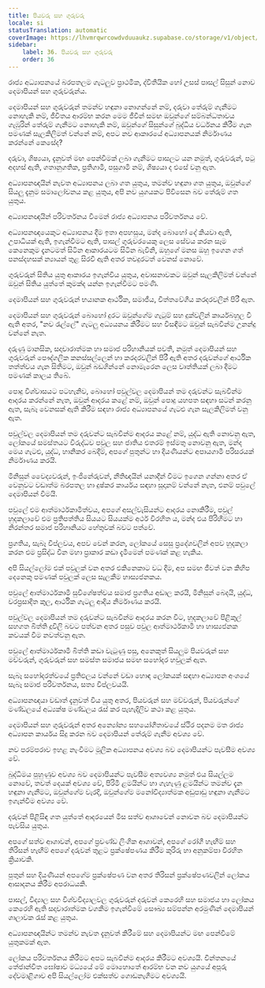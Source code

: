 ```yaml
---
title: පියවරු සහ ගුරුවරු
locale: si
statusTranslation: automatic
coverImage: https://lhvmrqwrcowdvduuaukz.supabase.co/storage/v1/object/public/strapi-uploads/small_cover-educacion-fundamental.webp-2d51a7828a2b1309555be27f7e2a61a0.webp
sidebar:
    label: 36. පියවරු සහ ගුරුවරු
    order: 36
---
```

රාජ්‍ය අධ්‍යාපනයේ බරපතලම ගැටලුව ප්‍රාථමික, ද්විතීයික හෝ උසස් පාසල් සිසුන් නොව දෙමාපියන් සහ ගුරුවරුන්ය.

දෙමාපියන් සහ ගුරුවරුන් තමන්ව හඳුනා නොගන්නේ නම්, දරුවා තේරුම් ගැනීමට නොහැකි නම්, ජීවිතය ආරම්භ කරන මෙම ජීවීන් සමඟ ඔවුන්ගේ සම්බන්ධතාවය ගැඹුරින් තේරුම් ගැනීමට නොහැකි නම්, ඔවුන්ගේ සිසුන්ගේ බුද්ධිය වර්ධනය කිරීම ගැන පමණක් සැලකිලිමත් වන්නේ නම්, අපට නව ආකාරයේ අධ්‍යාපනයක් නිර්මාණය කරන්නේ කෙසේද?

දරුවා, ශිෂ්‍යයා, දැනුවත් මඟ පෙන්වීමක් ලබා ගැනීමට පාසලට යන නමුත්, ගුරුවරුන්, පටු අදහස් ඇති, ගතානුගතික, ප්‍රතිගාමී, පසුගාමී නම්, ශිෂ්‍යයා ද එසේ වනු ඇත.

අධ්‍යාපනඥයින් නැවත අධ්‍යාපනය ලබා ගත යුතුය, තමන්ව හඳුනා ගත යුතුය, ඔවුන්ගේ සියලු දැනුම සමාලෝචනය කළ යුතුය, අපි නව යුගයකට පිවිසෙන බව තේරුම් ගත යුතුය.

අධ්‍යාපනඥයින් පරිවර්තනය වීමෙන් රාජ්‍ය අධ්‍යාපනය පරිවර්තනය වේ.

අධ්‍යාපනඥයෙකුට අධ්‍යාපනය දීම ඉතා අපහසුය, මන්ද බොහෝ දේ කියවා ඇති, උපාධියක් ඇති, ඉගැන්වීමට ඇති, පාසල් ගුරුවරයෙකු ලෙස සේවය කරන සෑම කෙනෙකුම දැනටමත් සිටින ආකාරයටම සිටින බැවිනි, ඔහුගේ මනස ඔහු ඉගෙන ගත් පනස්දහසක් න්‍යායන් තුළ සිරවී ඇති අතර තවදුරටත් වෙනස් නොවේ.

ගුරුවරුන් සිතිය යුතු ආකාරය ඉගැන්විය යුතුය, අවාසනාවකට ඔවුන් සැලකිලිමත් වන්නේ ඔවුන් සිතිය යුත්තේ කුමක්ද යන්න ඉගැන්වීමට පමණි.

දෙමාපියන් සහ ගුරුවරුන් භයානක ආර්ථික, සමාජීය, චිත්තවේගීය කරදරවලින් පිරී ඇත.

දෙමාපියන් සහ ගුරුවරුන් බොහෝ දුරට ඔවුන්ගේම ගැටුම් සහ දුක්වලින් කාර්යබහුල වී ඇති අතර, "නව රැල්ලේ" ගැටලු අධ්‍යයනය කිරීමට සහ විසඳීමට ඔවුන් සැබවින්ම උනන්දු වන්නේ නැත.

දරුණු මානසික, සදාචාරාත්මක හා සමාජ පරිහානියක් පවතී, නමුත් දෙමාපියන් සහ ගුරුවරුන් පෞද්ගලික කනස්සල්ලෙන් හා කරදරවලින් පිරී ඇති අතර දරුවන්ගේ ආර්ථික තත්ත්වය ගැන සිතීමට, ඔවුන් බඩගින්නේ නොමැරෙන ලෙස වෘත්තියක් ලබා දීමට පමණක් කාලය තිබේ.

පොදු විශ්වාසයට පටහැනිව, බොහෝ පවුල්වල දෙමාපියන් තම දරුවන්ට සැබවින්ම ආදරය කරන්නේ නැත, ඔවුන් ආදරය කළේ නම්, ඔවුන් පොදු යහපත සඳහා සටන් කරනු ඇත, සැබෑ වෙනසක් ඇති කිරීම සඳහා රාජ්‍ය අධ්‍යාපනයේ ගැටළු ගැන සැලකිලිමත් වනු ඇත.

පවුල්වල දෙමාපියන් තම දරුවන්ට සැබවින්ම ආදරය කළේ නම්, යුද්ධ ඇති නොවනු ඇත, ලෝකයේ සමස්තයට විරුද්ධව පවුල සහ ජාතිය එතරම් ඉස්මතු නොවනු ඇත, මන්ද මෙය ගැටළු, යුද්ධ, හානිකර බෙදීම්, අපගේ පුතුන්ට හා දියණියන්ට අපායගාමී පරිසරයක් නිර්මාණය කරයි.

මිනිසුන් වෛද්‍යවරුන්, ඉංජිනේරුවන්, නීතිඥයින් යනාදීන් වීමට ඉගෙන ගන්නා අතර ඒ වෙනුවට වඩාත්ම බරපතල හා දුෂ්කර කාර්යය සඳහා සූදානම් වන්නේ නැත, එනම් පවුලේ දෙමාපියන් වීමයි.

පවුලේ එම ආත්මාර්ථකාමිත්වය, අපගේ අසල්වැසියන්ට ආදරය නොකිරීම, පවුල් හුදකලාවේ එම ප්‍රතිපත්තිය සියයට සියයක්ම අර්ථ විරහිත ය, මන්ද එය පිරිහීමට හා නිරන්තර සමාජ පරිහානියට හේතුවක් බවට පත්වේ.

ප්‍රගතිය, සැබෑ විප්ලවය, අපව වෙන් කරන, ලෝකයේ සෙසු ප්‍රදේශවලින් අපව හුදකලා කරන එම ප්‍රසිද්ධ චීන මහා ප්‍රාකාර කඩා දැමීමෙන් පමණක් කළ හැකිය.

අපි සියල්ලෝම එක් පවුලක් වන අතර එකිනෙකාට වධ දීම, අප සමඟ ජීවත් වන කිහිප දෙනෙකු පමණක් පවුලක් ලෙස සැලකීම හාස්‍යජනකය.

පවුලේ ආත්මාර්ථකාමී සුවිශේෂත්වය සමාජ ප්‍රගතිය අඩාල කරයි, මිනිසුන් බෙදයි, යුද්ධ, වරප්‍රසාදිත කුල, ආර්ථික ගැටලු ආදිය නිර්මාණය කරයි.

පවුල්වල දෙමාපියන් තම දරුවන්ට සැබවින්ම ආදරය කරන විට, හුදකලාවේ පිළිකුල් සහගත බිත්ති දූවිලි බවට පත්වන අතර පසුව පවුල ආත්මාර්ථකාමී හා හාස්‍යජනක කවයක් වීම නවත්වනු ඇත.

පවුලේ ආත්මාර්ථකාමී බිත්ති කඩා වැටුණු පසු, අනෙකුත් සියලුම පියවරුන් සහ මව්වරුන්, ගුරුවරුන් සහ සමස්ත සමාජය සමඟ සහෝදර හවුලක් ඇත.

සැබෑ සහෝදරත්වයේ ප්‍රතිඵලය වන්නේ වඩා හොඳ ලෝකයක් සඳහා අධ්‍යාපන අංශයේ සැබෑ සමාජ පරිවර්තනය, සත්‍ය විප්ලවයයි.

අධ්‍යාපනඥයා වඩාත් දැනුවත් විය යුතු අතර, පියවරුන් සහ මව්වරුන්, පියවරුන්ගේ මණ්ඩලයේ අධ්‍යක්ෂ මණ්ඩලය රැස් කර පැහැදිලිව කථා කළ යුතුය.

දෙමාපියන් සහ ගුරුවරුන් අතර අන්‍යෝන්‍ය සහයෝගීතාවයේ ස්ථිර පදනම මත රාජ්‍ය අධ්‍යාපන කාර්යය සිදු කරන බව දෙමාපියන් තේරුම් ගැනීම අවශ්‍ය වේ.

නව පරම්පරාව ඉහළ නැංවීමට මූලික අධ්‍යාපනය අවශ්‍ය බව දෙමාපියන්ට පැවසීම අවශ්‍ය වේ.

බුද්ධිමය පුහුණුව අවශ්‍ය බව දෙමාපියන්ට පැවසීම අත්‍යවශ්‍ය නමුත් එය සියල්ලම නොවේ, තවත් දෙයක් අවශ්‍ය වේ, පිරිමි ළමයින්ට හා ගැහැණු ළමයින්ට තමන්ව දැන හඳුනා ගැනීමට, ඔවුන්ගේම වැරදි, ඔවුන්ගේම මනෝවිද්‍යාත්මක අඩුපාඩු හඳුනා ගැනීමට ඉගැන්වීම අවශ්‍ය වේ.

දරුවන් පිළිසිඳ ගත යුත්තේ ආදරයෙන් මිස සත්ව ආශාවෙන් නොවන බව දෙමාපියන්ට පැවසිය යුතුය.

අපගේ සත්ව ආශාවන්, අපගේ ප්‍රචණ්ඩ ලිංගික ආශාවන්, අපගේ රෝගී හැඟීම් සහ තිරිසන් හැඟීම් අපගේ දරුවන් තුළට ප්‍රක්ෂේපණය කිරීම කුරිරු හා අනුකම්පා විරහිත ක්‍රියාවකි.

පුතුන් සහ දියණියන් අපගේම ප්‍රක්ෂේපණ වන අතර තිරිසන් ප්‍රක්ෂේපණවලින් ලෝකය ආසාදනය කිරීම අපරාධයකි.

පාසල්, විද්‍යාල සහ විශ්වවිද්‍යාලවල ගුරුවරුන් දරුවන් කෙරෙහි සහ සමාජය හා ලෝකය කෙරෙහි ඇති සදාචාරාත්මක වගකීම ඉගැන්වීමේ සෞඛ්‍ය සම්පන්න අරමුණින් දෙමාපියන් ශාලාවක රැස් කළ යුතුය.

අධ්‍යාපනඥයින්ට තමන්ව නැවත දැනුවත් කිරීමේ සහ දෙමාපියන්ට මඟ පෙන්වීමේ යුතුකමක් ඇත.

ලෝකය පරිවර්තනය කිරීමට අපට සැබවින්ම ආදරය කිරීමට අවශ්‍යයි. චින්තනයේ තේජාන්විත ඝෝෂාව මධ්‍යයේ මේ මොහොතේ ආරම්භ වන නව යුගයේ අපූරු දේවමාළිගාව අපි සියල්ලෝම එක්සත්ව ගොඩනැගීමට අවශ්‍යයි.
